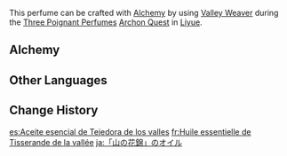 {{Item Infobox
|id           = 100491
|image        = Item Valley Weaver Essential Oil.png
|type         = Quest Items
|description  = The essence of decocted Silk Flowers. It can be further refined into perfume. Gives off an intense scent.
|source1      = [[Alchemy]]
}}
This perfume can be crafted with [[Alchemy]] by using [[Valley Weaver]] during the [[Three Poignant Perfumes]] [[Archon Quest]] in [[Liyue]].
==Alchemy==
{{Recipe
|type = Crafting
|Valley Weaver = 1
|sort = Valley Weaver
}}
==Other Languages==
{{Other Languages
|en      = Valley Weaver Essential Oil
|zhs     = 「山阴锦簇」精油
|zhs_rm  = "Shānyīn Jīncù" Jīngyóu
|zht     = 「山陰錦簇」精油
|zht_rm  = "Shānyīn Jīncù" Jīngyóu
|zh_tl   = "Silk Brocade Piles in the Shadow of the Mountain" Essential Oil
|zh_note = References the idiom {{Lang|mini=1|zh=花团锦簇|zh_tl=flower bouquets and piles of silk brocades}}, used to describe something that is multicolored and richly decorated.
|ja      = 「山の花錦」のオイル
|ja_rm   = "Yama no Hana Nishiki" no Oiru
|ja_tl   = 
|ko      = 「산음금족」 정유
|ko_rm   = "Saneumgeumjok" Jeong'yu
|ko_tl   = "Silk Brocade Piles in the Shadow of the Mountain" Essential Oil
|es      = Aceite esencial de tejedora de los valles
|es_tl   = 
|fr      = Huile essentielle de tisserande de la vallée
|fr_tl   = Valley Weaver Essential Oil
|ru      = Эссенция «Горной ткачихи»
|ru_tl   = "Mountain Weaver" Essence
|th      = น้ำมันหอมระเหย "Valley Weaver"
|th_rm   = 
|th_tl   = 
|vi      = Tinh dầu "Sơn Âm Cẩm Thốc"
|vi_tl   = 
|de      = Öl „Bergbrokat“
|de_tl   = Oil "Mountain Brocade"
|id      = Minyak Esensial dari Bunga Penenun Lembah
|id_tl   = Essential Oil from the Valley Weaver's Flower
|pt      = Óleo Essencial de "Tecedor dos Vales"
|pt_tl   = 
|tr      = Vadi Çulhası Özütü
|tr_tl   = 
|it      = Olio essenziale di Tessivalle
|it_tl   = 
}}

==Change History==
{{Change History|1.0}}

[[es:Aceite esencial de Tejedora de los valles]]
[[fr:Huile essentielle de Tisserande de la vallée]]
[[ja:「山の花錦」のオイル]]